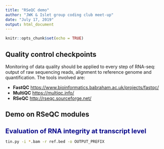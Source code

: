 ```yaml
---
title: "RSeQC demo"
author: "JWK & Islet group coding club meet-up"
date: "July 17, 2019"
output: html_document
---
```


<style type="text/css">

h1.title {
  font-size: 36px;
  color: Green;
}

h1 { /* Header 1 */
  font-size: 20px;
  color: DarkBlue;
}

</style>

```r
knitr::opts_chunk$set(echo = TRUE)
```

## Quality control checkpoints

Monitoring of data quality should be applied to every step of RNA-seq: output of raw sequencing reads, alignment to reference genome and quantification. The tools involved are:

- **FastQC** <https://www.bioinformatics.babraham.ac.uk/projects/fastqc/>
- **MultiQC** <https://multiqc.info/>
- **RSeQC** <http://rseqc.sourceforge.net/>

## Demo on RSeQC modules
# Evaluation of RNA integrity at transcript level

```bash
tin.py -i *.bam -r ref.bed -o OUTPUT_PREFIX
```
